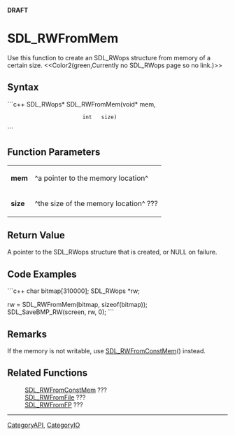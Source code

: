 <!-- pragma section-numbers off -->
<!-- pragma disable-camelcase -->
'''DRAFT'''

= SDL_RWFromMem =
Use this function to create an SDL_RWops structure from memory of a certain size.
<<Color2(green,Currently no SDL_RWops page so no link.)>>


== Syntax ==
```c++
SDL_RWops* SDL_RWFromMem(void* mem,
                         int   size)
```

== Function Parameters ==
{|
|'''mem'''
|^a pointer to the memory location^
|-
|'''size'''
|^the size of the memory location^ ???
|}

== Return Value ==
A pointer to the SDL_RWops structure that is created, or NULL on failure.

== Code Examples ==
```c++
char bitmap[310000];
SDL_RWops *rw;

rw = SDL_RWFromMem(bitmap, sizeof(bitmap));
SDL_SaveBMP_RW(screen, rw, 0);
```

== Remarks ==
If the memory is not writable, use [[SDL_RWFromConstMem]]() instead.

== Related Functions ==
:[[SDL_RWFromConstMem]] ???
:[[SDL_RWFromFile]] ???
:[[SDL_RWFromFP]] ???

----
[[CategoryAPI]], [[CategoryIO]]

